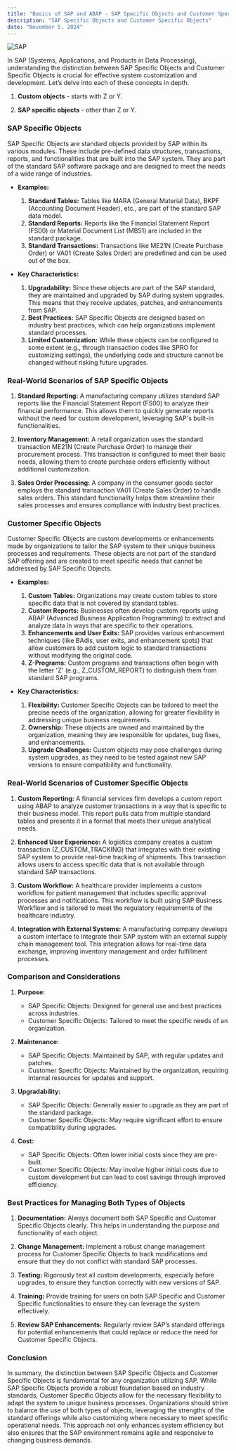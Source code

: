 ```yaml
---
title: "Basics of SAP and ABAP - SAP Specific Objects and Customer Specific Objects"
description: "SAP Specific Objects and Customer Specific Objects"
date: "November 5, 2024"
---
```

![SAP](https://succulent-stove-12a.notion.site/image/https%3A%2F%2Fprod-files-secure.s3.us-west-2.amazonaws.com%2F8bbce9c0-45a0-4162-9a90-243dce2dbe85%2F3a20fc21-1fd6-4168-9094-270b2920c51d%2FSAP_2011_logo.svg.png?table=block&id=14f7c3e9-c0a8-80a8-b232-d6ef8f968d52&spaceId=8bbce9c0-45a0-4162-9a90-243dce2dbe85&userId=&cache=v2)

In SAP (Systems, Applications, and Products in Data Processing), understanding the distinction between SAP Specific Objects and Customer Specific Objects is crucial for effective system customization and development. Let’s delve into each of these concepts in depth.

1. **Custom objects** - starts with Z or Y.

2. **SAP specific objects** - other than Z or Y.

### SAP Specific Objects 

SAP Specific Objects are standard objects provided by SAP within its various modules. These include pre-defined data structures, transactions, reports, and functionalities that are built into the SAP system. They are part of the standard SAP software package and are designed to meet the needs of a wide range of industries.


- **Examples:**

    1. **Standard Tables:** Tables like MARA (General Material Data), BKPF (Accounting Document Header), etc., are part of the standard SAP data model.
    2. **Standard Reports:** Reports like the Financial Statement Report (FS00) or Material Document List (MB51) are included in the standard package.
    3. **Standard Transactions:** Transactions like ME21N (Create Purchase Order) or VA01 (Create Sales Order) are predefined and can be used out of the box.

- **Key Characteristics:**

    1. **Upgradability:** Since these objects are part of the SAP standard, they are maintained and upgraded by SAP during system upgrades. This means that they receive updates, patches, and enhancements from SAP.
    2. **Best Practices:** SAP Specific Objects are designed based on industry best practices, which can help organizations implement standard processes.
    3. **Limited Customization:** While these objects can be configured to some extent (e.g., through transaction codes like SPRO for customizing settings), the underlying code and structure cannot be changed without risking future upgrades.


### Real-World Scenarios of SAP Specific Objects

1. **Standard Reporting:** A manufacturing company utilizes standard SAP reports like the Financial Statement Report (FS00) to analyze their financial performance. This allows them to quickly generate reports without the need for custom development, leveraging SAP's built-in functionalities.

2. **Inventory Management:** A retail organization uses the standard transaction ME21N (Create Purchase Order) to manage their procurement process. This transaction is configured to meet their basic needs, allowing them to create purchase orders efficiently without additional customization.

3. **Sales Order Processing:** A company in the consumer goods sector employs the standard transaction VA01 (Create Sales Order) to handle sales orders. This standard functionality helps them streamline their sales processes and ensures compliance with industry best practices.


### Customer Specific Objects

Customer Specific Objects are custom developments or enhancements made by organizations to tailor the SAP system to their unique business processes and requirements. These objects are not part of the standard SAP offering and are created to meet specific needs that cannot be addressed by SAP Specific Objects.

- **Examples:**

    1. **Custom Tables:** Organizations may create custom tables to store specific data that is not covered by standard tables.
    2. **Custom Reports:** Businesses often develop custom reports using ABAP (Advanced Business Application Programming) to extract and analyze data in ways that are specific to their operations.
    3. **Enhancements and User Exits:** SAP provides various enhancement techniques (like BAdIs, user exits, and enhancement spots) that allow customers to add custom logic to standard transactions without modifying the original code.
    4. **Z-Programs:** Custom programs and transactions often begin with the letter 'Z' (e.g., Z_CUSTOM_REPORT) to distinguish them from standard SAP programs.

- **Key Characteristics:**

    1. **Flexibility:** Customer Specific Objects can be tailored to meet the precise needs of the organization, allowing for greater flexibility in addressing unique business requirements.
    2. **Ownership:** These objects are owned and maintained by the organization, meaning they are responsible for updates, bug fixes, and enhancements.
    3. **Upgrade Challenges:** Custom objects may pose challenges during system upgrades, as they need to be tested against new SAP versions to ensure compatibility and functionality.

### Real-World Scenarios of Customer Specific Objects

1. **Custom Reporting:** A financial services firm develops a custom report using ABAP to analyze customer transactions in a way that is specific to their business model. This report pulls data from multiple standard tables and presents it in a format that meets their unique analytical needs.

2. **Enhanced User Experience:** A logistics company creates a custom transaction (Z_CUSTOM_TRACKING) that integrates with their existing SAP system to provide real-time tracking of shipments. This transaction allows users to access specific data that is not available through standard SAP transactions.

3. **Custom Workflow:** A healthcare provider implements a custom workflow for patient management that includes specific approval processes and notifications. This workflow is built using SAP Business Workflow and is tailored to meet the regulatory requirements of the healthcare industry.

4. **Integration with External Systems:** A manufacturing company develops a custom interface to integrate their SAP system with an external supply chain management tool. This integration allows for real-time data exchange, improving inventory management and order fulfillment processes.

### Comparison and Considerations

1. **Purpose:**

    - SAP Specific Objects: Designed for general use and best practices across industries.
    - Customer Specific Objects: Tailored to meet the specific needs of an organization.

2. **Maintenance:**

    - SAP Specific Objects: Maintained by SAP, with regular updates and patches.
    - Customer Specific Objects: Maintained by the organization, requiring internal resources for updates and support.

3. **Upgradability:**

    - SAP Specific Objects: Generally easier to upgrade as they are part of the standard package.
    - Customer Specific Objects: May require significant effort to ensure compatibility during upgrades.

4. **Cost:**

    - SAP Specific Objects: Often lower initial costs since they are pre-built.
    - Customer Specific Objects: May involve higher initial costs due to custom development but can lead to cost savings through improved efficiency.

### Best Practices for Managing Both Types of Objects

1. **Documentation:** Always document both SAP Specific and Customer Specific Objects clearly. This helps in understanding the purpose and functionality of each object.

2. **Change Management:** Implement a robust change management process for Customer Specific Objects to track modifications and ensure that they do not conflict with standard SAP processes.

3. **Testing:** Rigorously test all custom developments, especially before upgrades, to ensure they function correctly with new versions of SAP.

4. **Training:** Provide training for users on both SAP Specific and Customer Specific functionalities to ensure they can leverage the system effectively.

5. **Review SAP Enhancements:** Regularly review SAP’s standard offerings for potential enhancements that could replace or reduce the need for Customer Specific Objects.

### Conclusion

In summary, the distinction between SAP Specific Objects and Customer Specific Objects is fundamental for any organization utilizing SAP. While SAP Specific Objects provide a robust foundation based on industry standards, Customer Specific Objects allow for the necessary flexibility to adapt the system to unique business processes. Organizations should strive to balance the use of both types of objects, leveraging the strengths of the standard offerings while also customizing where necessary to meet specific operational needs. This approach not only enhances system efficiency but also ensures that the SAP environment remains agile and responsive to changing business demands.